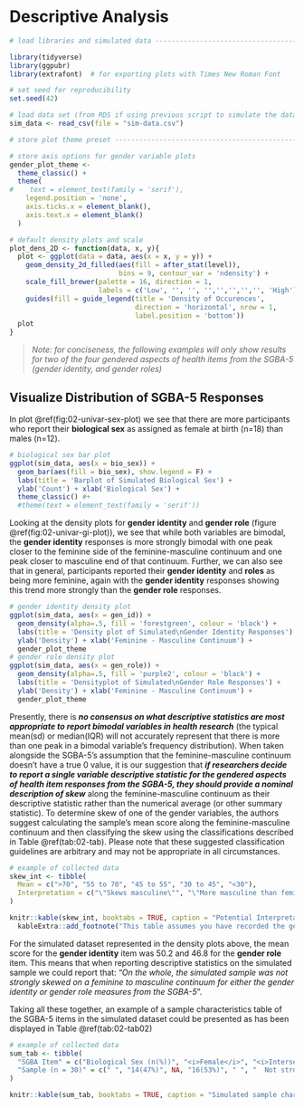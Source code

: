 # Descriptive Analysis {#descriptive-analysis}

```r
# load libraries and simulated data ---------------------------------------

library(tidyverse)
library(ggpubr)
library(extrafont)  # for exporting plots with Times New Roman Font

# set seed for reproducibility
set.seed(42)

# load data set (from RDS if using previous script to simulate the data)
sim_data <- read_csv(file = "sim-data.csv")

# store plot theme preset -------------------------------------------------

# store axis options for gender variable plots
gender_plot_theme <-   
  theme_classic() +
  theme(
#    text = element_text(family = 'serif'),
    legend.position = 'none',
    axis.ticks.x = element_blank(),
    axis.text.x = element_blank()
  )

# default density plots and scale
plot_dens_2D <- function(data, x, y){
  plot <- ggplot(data = data, aes(x = x, y = y)) + 
    geom_density_2d_filled(aes(fill = after_stat(level)),
                           bins = 9, contour_var = 'ndensity') +
    scale_fill_brewer(palette = 16, direction = 1, 
                      labels = c('Low', '', '', '','','','','', 'High')) +
    guides(fill = guide_legend(title = 'Density of Occurences', 
                               direction = 'horizontal', nrow = 1, 
                               label.position = 'bottom'))
  plot
}

```

> *Note: for conciseness, the following examples will only show results for two of the four gendered aspects of health items from the SGBA-5 (gender identity, and gender roles)*


## Visualize Distribution of SGBA-5 Responses

In plot \@ref(fig:02-univar-sex-plot) we see that there are more participants who report their **biological sex** as assigned as female at birth (n=18) than males (n=12). 

```r

# biological sex bar plot
ggplot(sim_data, aes(x = bio_sex)) +
  geom_bar(aes(fill = bio_sex), show.legend = F) + 
  labs(title = 'Barplot of Simulated Biological Sex') +
  ylab('Count') + xlab('Biological Sex') +
  theme_classic() #+
  #theme(text = element_text(family = 'serif'))
```

Looking at the density plots for **gender identity** and **gender role** (figure \@ref(fig:02-univar-gi-plot)), we see that while both variables are bimodal, the **gender identity** responses is more strongly bimodal with one peak closer to the feminine side of the feminine-masculine continuum and one peak closer to masculine end of that continuum. Further, we can also see that in general, participants reported their **gender identity** and **roles** as being more feminine, again with the **gender identity** responses showing this trend more strongly than the **gender role** responses.  

```r
# gender identity density plot
ggplot(sim_data, aes(x = gen_id)) +
  geom_density(alpha=.5, fill = 'forestgreen', colour = 'black') +
  labs(title = 'Density plot of Simulated\nGender Identity Responses') +
  ylab('Density') + xlab('Feminine - Masculine Continuum') +
  gender_plot_theme
# gender role density plot
ggplot(sim_data, aes(x = gen_role)) +
  geom_density(alpha=.5, fill = 'purple2', colour = 'black') +
  labs(title = 'Densityplot of Simulated\nGender Role Responses') +
  ylab('Density') + xlab('Feminine - Masculine Continuum') +
  gender_plot_theme  
```

Presently, there is _**no consensus on what descriptive statistics are most appropriate to report bimodal variables in health research**_ (the typical mean(sd) or median(IQR) will not accurately represent that there is more than one peak in a bimodal variable’s frequency distribution). When taken alongside the SGBA-5’s assumption that the feminine-masculine continuum doesn’t have a true 0 value, it is our suggestion that _**if researchers decide to report a
single variable descriptive statistic for the gendered aspects of health item responses from the SGBA-5, they should provide a nominal description of skew**_ along the feminine-masculine continuum as their descriptive statistic rather than the numerical average (or other summary statistic). To determine skew of one of the gender variables, the authors suggest calculating the sample’s mean score along the feminine-masculine continuum and then classifying the skew using the classifications described in Table \@ref(tab:02-tab). Please note that these suggested classification guidelines are arbitrary and may not be appropriate in all circumstances.   

``` r
# example of collected data
skew_int <- tibble(
  Mean = c(">70", "55 to 70", "45 to 55", "30 to 45", "<30"),
  Interpretation = c("\"Skews masculine\"", "\"More masculine than feminine\"", "\"Not strongly skewed\"", "\"More feminine than masculine\"", "\"Skews feminine\"")
)

knitr::kable(skew_int, booktabs = TRUE, caption = "Potential Interpretation of Sample Means for Gendered Aspect of Health Items.") %>%
  kableExtra::add_footnote("This table assumes you have recorded the gendered aspects of health items as 0 being the most feminine score and 100 being the most masculine score.", notation = "none")
```

For the simulated dataset represented in the density plots above, the mean score for the **gender identity** item was 50.2 and 46.8 for the **gender role** item. This means that when reporting descriptive statistics on the simulated sample we could report that: “*On the whole, the simulated
sample was not strongly skewed on a feminine to masculine continuum for either the gender identity or gender role measures from the SGBA-5*”. 

Taking all these together, an example of a sample characteristics table of the SGBA-5 items in the simulated dataset could be presented as has been displayed in Table \@ref(tab:02-tab02)

``` r
# example of collected data
sum_tab <- tibble(
  "SGBA Item" = c("Biological Sex (n(%))", "<i>Female</i>", "<i>Intersex</i>", "<i>Male</i>", "Gendered Aspect of Health (skew)", "<i>Gender Identity</i>", "<i>Gendered Roles</i>"),
  "Sample (n = 30)" = c(" ", "14(47%)", NA, "16(53%)", " ", "  Not strongly skewed", "  Not strongly skewed")
)

knitr::kable(sum_tab, booktabs = TRUE, caption = "Simulated sample characteristics.") 
```
